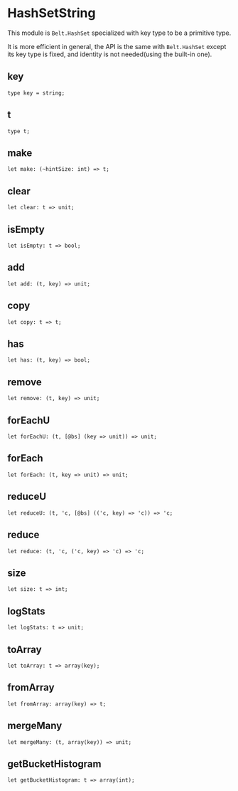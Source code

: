 
# HashSetString

<ApiIntro>

This module is `Belt.HashSet` specialized with key type to be a primitive type.

It is more efficient in general, the API is the same with `Belt.HashSet` except its key type is fixed, and identity is not needed(using the built-in one).

</ApiIntro>

## key

```re sig
type key = string;
```

## t

```re sig
type t;
```

## make

```re sig
let make: (~hintSize: int) => t;
```

## clear

```re sig
let clear: t => unit;
```

## isEmpty

```re sig
let isEmpty: t => bool;
```

## add

```re sig
let add: (t, key) => unit;
```

## copy

```re sig
let copy: t => t;
```

## has

```re sig
let has: (t, key) => bool;
```

## remove

```re sig
let remove: (t, key) => unit;
```

## forEachU

```re sig
let forEachU: (t, [@bs] (key => unit)) => unit;
```

## forEach

```re sig
let forEach: (t, key => unit) => unit;
```

## reduceU

```re sig
let reduceU: (t, 'c, [@bs] (('c, key) => 'c)) => 'c;
```

## reduce

```re sig
let reduce: (t, 'c, ('c, key) => 'c) => 'c;
```

## size

```re sig
let size: t => int;
```

## logStats

```re sig
let logStats: t => unit;
```

## toArray

```re sig
let toArray: t => array(key);
```

## fromArray

```re sig
let fromArray: array(key) => t;
```

## mergeMany

```re sig
let mergeMany: (t, array(key)) => unit;
```

## getBucketHistogram

```re sig
let getBucketHistogram: t => array(int);
```

